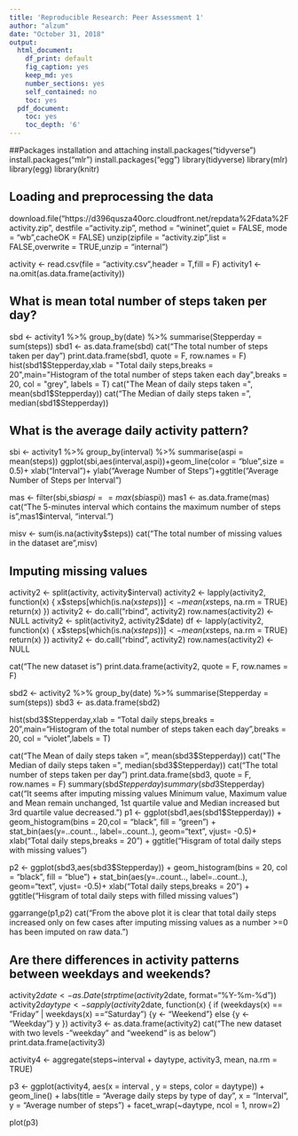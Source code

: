 ---
title: 'Reproducible Research: Peer Assessment 1'
author: "alzum"
date: "October 31, 2018"
output:
  html_document:
    df_print: default
    fig_caption: yes
    keep_md: yes
    number_sections: yes
    self_contained: no
    toc: yes
  pdf_document:
    toc: yes
    toc_depth: '6'
---

##Packages installation and attaching
install.packages("tidyverse")
install.packages("mlr")
install.packages("egg")
library(tidyverse)
library(mlr)
library(egg)
library(knitr)

## Loading and preprocessing the data
download.file("https://d396qusza40orc.cloudfront.net/repdata%2Fdata%2Factivity.zip",
              destfile ="activity.zip", method = "wininet",quiet = FALSE,
              mode = "wb",cacheOK = FALSE)
unzip(zipfile = "activity.zip",list = FALSE,overwrite = TRUE,unzip = "internal")

activity <- read.csv(file = "activity.csv",header = T,fill = F)
activity1 <- na.omit(as.data.frame(activity))

## What is mean total number of steps taken per day?
sbd <- activity1 %>% group_by(date) %>% summarise(Stepperday = sum(steps))
sbd1 <- as.data.frame(sbd)
cat("The total number of steps taken per day")
print.data.frame(sbd1, quote = F, row.names = F)
hist(sbd1$Stepperday,xlab = "Total daily steps,breaks = 20",main="Histogram of the total 
     number of steps taken each day",breaks = 20, col = "grey", labels = T)
cat("The Mean of daily steps taken =", mean(sbd1$Stepperday))
cat("The Median of daily steps taken =", median(sbd1$Stepperday))

## What is the average daily activity pattern?
sbi <- activity1 %>% group_by(interval) %>% summarise(aspi = mean(steps))
ggplot(sbi,aes(interval,aspi))+geom_line(color = "blue",size = 0.5)+ xlab("Interval")+
  ylab("Average Number of Steps")+ggtitle("Average Number of Steps per Interval")

mas <- filter(sbi,sbi$aspi == max(sbi$aspi))
mas1 <- as.data.frame(mas)
cat("The 5-minutes interval which contains the maximum number of steps is",mas1$interval,
    "\bth interval.")

misv <- sum(is.na(activity$steps))
cat("The total number of missing values in the dataset are",misv)

## Imputing missing values
activity2 <- split(activity, activity$interval)
activity2 <- lapply(activity2, function(x) {
  x$steps[which(is.na(x$steps))] <- mean(x$steps, na.rm = TRUE)
  return(x)
})
activity2 <- do.call("rbind", activity2)
row.names(activity2) <- NULL
activity2 <- split(activity2, activity2$date)
df <- lapply(activity2, function(x) {
  x$steps[which(is.na(x$steps))] <- mean(x$steps, na.rm = TRUE)
  return(x)
})
activity2 <- do.call("rbind", activity2)
row.names(activity2) <- NULL

cat("The new dataset is")
print.data.frame(activity2, quote = F, row.names = F)


sbd2 <- activity2 %>% group_by(date) %>% summarise(Stepperday = sum(steps))
sbd3 <- as.data.frame(sbd2)

hist(sbd3$Stepperday,xlab = "Total daily steps,breaks = 20",main="Histogram of the total 
     number of steps taken each day",breaks = 20, col = "violet",labels = T)

cat("The Mean of daily steps taken =", mean(sbd3$Stepperday))
cat("The Median of daily steps taken =", median(sbd3$Stepperday))
cat("The total number of steps taken per day")
print.data.frame(sbd3, quote = F, row.names = F)
summary(sbd$Stepperday)
summary(sbd3$Stepperday)
cat("It seems after imputing missing values Minimum value, Maximum value and Mean remain 
    unchanged, 1st quartile value and Median increased but 3rd quartile value decreased.")
p1 <- ggplot(sbd1,aes(sbd1$Stepperday)) + geom_histogram(bins = 20,col = "black",
      fill = "green") + stat_bin(aes(y=..count.., label=..count..),
                                              geom="text", vjust= -0.5)+
      xlab("Total daily steps,breaks = 20") +
      ggtitle("Hisgram of total daily steps with missing values")

p2 <- ggplot(sbd3,aes(sbd3$Stepperday)) + geom_histogram(bins = 20, col = "black",
      fill = "blue") + stat_bin(aes(y=..count.., label=..count..),
                                            geom="text", vjust= -0.5)+
      xlab("Total daily steps,breaks = 20") + 
      ggtitle("Hisgram of total daily steps with filled missing values")

ggarrange(p1,p2)
cat("From the above plot it is clear that total daily steps increased only on few cases 
    after imputing missing values as a number >=0 has been imputed on raw data.")

## Are there differences in activity patterns between weekdays and weekends?
activity2$date <- as.Date(strptime(activity2$date, format="%Y-%m-%d"))
activity2$daytype <- sapply(activity2$date, function(x) {
  if (weekdays(x) == "Friday" | weekdays(x) =="Saturday") 
  {y <- "Weekend"} else 
  {y <- "Weekday"}
  y
})
activity3 <- as.data.frame(activity2)
cat("The new dataset with two levels - "weekday" and "weekend" is as below")
print.data.frame(activity3)

activity4 <- aggregate(steps~interval + daytype, activity3, mean, na.rm = TRUE)

p3 <- ggplot(activity4, aes(x = interval , y = steps, color = daytype)) +
  geom_line() + labs(title = "Average daily steps by type of day", x = "Interval", y = 
         "Average number of steps") + facet_wrap(~daytype, ncol = 1, nrow=2)

plot(p3)
